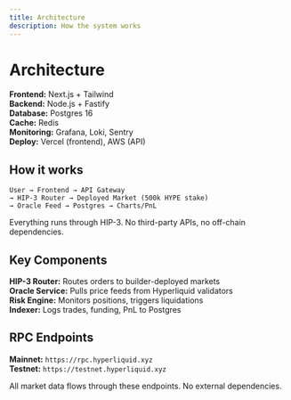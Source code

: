 ```yaml
---
title: Architecture
description: How the system works
---
```


# Architecture

**Frontend:**  Next.js + Tailwind  
**Backend:**   Node.js + Fastify  
**Database:**  Postgres 16  
**Cache:**     Redis  
**Monitoring:** Grafana, Loki, Sentry  
**Deploy:**    Vercel (frontend), AWS (API)

## How it works

```
User → Frontend → API Gateway  
→ HIP-3 Router → Deployed Market (500k HYPE stake)  
→ Oracle Feed → Postgres → Charts/PnL
```

Everything runs through HIP-3. No third-party APIs, no off-chain dependencies.

## Key Components

**HIP-3 Router:** Routes orders to builder-deployed markets  
**Oracle Service:** Pulls price feeds from Hyperliquid validators  
**Risk Engine:** Monitors positions, triggers liquidations  
**Indexer:** Logs trades, funding, PnL to Postgres

## RPC Endpoints

**Mainnet:** `https://rpc.hyperliquid.xyz`  
**Testnet:** `https://testnet.hyperliquid.xyz`

All market data flows through these endpoints. No external dependencies.
